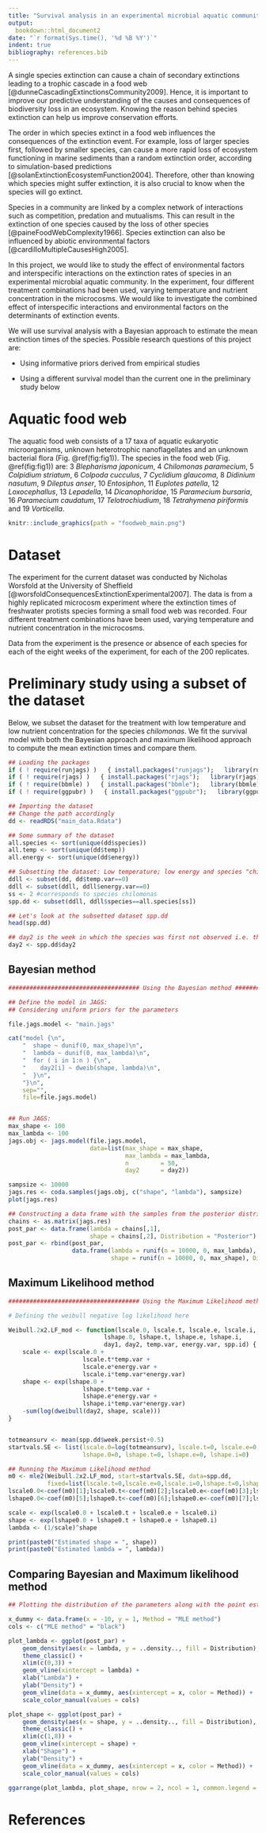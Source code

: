 ```yaml
---
title: "Survival analysis in an experimental microbial aquatic community"
output: 
  bookdown::html_document2
date: "`r format(Sys.time(), '%d %B %Y')`"
indent: true
bibliography: references.bib
---
```


<!-- ## Why study extinction of species? -->

A single species extinction can cause a chain of secondary extinctions leading to a trophic cascade in a food web [@dunneCascadingExtinctionsCommunity2009]. Hence, it is important to improve our predictive understanding of the causes and consequences of biodiversity loss in an ecosystem. Knowing the reason behind species extinction can help us improve conservation efforts. 

<!-- ## Why do we need to know when species will extinct? -->

The order in which species extinct in a food web influences the consequences of the extinction event. For example, loss of larger species first, followed by smaller species, can cause a more rapid loss of ecosystem functioning in marine sediments than a random extinction order, according to simulation-based predictions [@solanExtinctionEcosystemFunction2004]. Therefore, other than knowing which species might suffer extinction, it is also crucial to know when the species will go extinct.

<!-- ## What factors influence species extinction? -->

Species in a community are linked by a complex network of interactions such as competition, predation and mutualisms. This can result in the extinction of one species caused by the loss of other species [@paineFoodWebComplexity1966]. Species extinction can also be influenced by abiotic environmental factors [@cardilloMultipleCausesHigh2005].

<!-- ## What we propose to do in our study? -->

In this project, we would like to study the effect of environmental factors and interspecific interactions on the extinction rates of species in an experimental microbial aquatic community. In the experiment, four different treatment combinations had been used, varying temperature and nutrient concentration in the microcosms. We would like to investigate the combined effect of interspecific interactions and environmental factors on the determinants of extinction events.

<!-- ## What are the possible research questions of the project? -->

We will use survival analysis with a Bayesian approach to estimate the mean extinction times of the species. Possible research questions of this project are:

* Using informative priors derived from empirical studies 

* Using a different survival model than the current one in the preliminary study below


# Aquatic food web 

The aquatic food web consists of a 17 taxa of aquatic eukaryotic microorganisms, unknown heterotrophic nanoflagellates and an unknown bacterial flora (Fig. \@ref(fig:fig1)). The species in the food web (Fig. \@ref(fig:fig1)) are: 3 *Blepharisma japonicum*, 4 *Chilomonas paramecium*, 5 *Colpidium striatum*, 6 *Colpoda cucculus*, 7 *Cyclidium glaucoma*, 8 *Didinium nasutum*, 9 *Dileptus anser*, 10 *Entosiphon*, 11 *Euplotes patella*, 12 *Loxocephallus*, 13 *Lepadella*, 14 *Dicanophoridae*, 15 *Paramecium bursaria*, 16 *Paramecium caudatum*, 17 *Telotrochiudium*, 18 *Tetrahymena piriformis* and 19 *Vorticella*.

```r

knitr::include_graphics(path = "foodweb_main.png")
```


# Dataset

The experiment for the current dataset was conducted by Nicholas Worsfold at the University of Sheffield [@worsfoldConsequencesExtinctionExperimental2007].
The data is from a highly replicated microcosm experiment where the extinction times of freshwater protists species forming a small food web was recorded. Four different treatment combinations have been used, varying temperature and nutrient concentration in the microcosms. 

Data from the experiment is the presence or absence of each species for each of the eight weeks of the experiment, for each of the 200 replicates.

# Preliminary study using a subset of the dataset

Below, we subset the dataset for the treatment with low temperature and low nutrient concentration for the species *chilomonas*. We fit the survival model with both the Bayesian approach and maximum likelihood approach to compute the mean extinction times and compare them.

```r

## Loading the packages
if ( ! require(runjags) )   { install.packages("runjags");   library(runjags) }
if ( ! require(rjags) )   { install.packages("rjags");   library(rjags) }
if ( ! require(bbmle) )   { install.packages("bbmle");   library(bbmle) }
if ( ! require(ggpubr) )   { install.packages("ggpubr");   library(ggpubr) }

## Importing the dataset
## Change the path accordingly
dd <- readRDS("main_data.Rdata")

## Some summary of the dataset
all.species <- sort(unique(dd$species))
all.temp <- sort(unique(dd$temp))
all.energy <- sort(unique(dd$energy))

## Subsetting the dataset: Low temperature; low energy and species "chilomonas"
ddll <- subset(dd, dd$temp.var==0)
ddll <- subset(ddll, ddll$energy.var==0)
ss <- 2 #corresponds to species chilomonas
spp.dd <- subset(ddll, ddll$species==all.species[ss])

## Let's look at the subsetted dataset spp.dd
head(spp.dd)

## day2 is the week in which the species was first not observed i.e. the species extinct by that week
day2 <- spp.dd$day2

```

## Bayesian method

```r
##################################### Using the Bayesian method #####################################

## Define the model in JAGS:
## Considering uniform priors for the parameters

file.jags.model <- "main.jags"

cat("model {\n",
    "  shape ~ dunif(0, max_shape)\n",
    "  lambda ~ dunif(0, max_lambda)\n",
    "  for ( i in 1:n ) {\n",
    "    day2[i] ~ dweib(shape, lambda)\n",
    "  }\n",
    "}\n",
    sep="",
    file=file.jags.model)


## Run JAGS:
max_shape <- 100
max_lambda <- 100
jags.obj <- jags.model(file.jags.model,
                       data=list(max_shape = max_shape,
                                 max_lambda = max_lambda,
                                 n         = 50,
                                 day2      = day2))

sampsize <- 10000
jags.res <- coda.samples(jags.obj, c("shape", "lambda"), sampsize)
plot(jags.res)

## Constructing a data frame with the samples from the posterior distributions
chains <- as.matrix(jags.res)
post_par <- data.frame(lambda = chains[,1],
                       shape = chains[,2], Distribution = "Posterior")
post_par <- rbind(post_par,
                  data.frame(lambda = runif(n = 10000, 0, max_lambda),
                             shape = runif(n = 10000, 0, max_shape), Distribution = "Prior"))


```

## Maximum Likelihood method

```r
##################################### Using the Maximum Likelihood method #####################################

# Defining the weibull negative log likelihood here

Weibull.2x2.LF_mod <- function(lscale.0, lscale.t, lscale.e, lscale.i,
                           lshape.0, lshape.t, lshape.e, lshape.i,
                           day1, day2, temp.var, energy.var, spp.id) {
    scale <- exp(lscale.0 +
                     lscale.t*temp.var +
                     lscale.e*energy.var +
                     lscale.i*temp.var*energy.var)
    shape <- exp(lshape.0 +
                     lshape.t*temp.var +
                     lshape.e*energy.var +
                     lshape.i*temp.var*energy.var)
    -sum(log(dweibull(day2, shape, scale)))
}


totmeansurv <- mean(spp.dd$week.persist+0.5)
startvals.SE <- list(lscale.0=log(totmeansurv), lscale.t=0, lscale.e=0, lscale.i=0,
                     lshape.0=0, lshape.t=0, lshape.e=0, lshape.i=0)

## Running the Maximum Likelihood method
m0 <- mle2(Weibull.2x2.LF_mod, start=startvals.SE, data=spp.dd,
           fixed=list(lscale.t=0,lscale.e=0,lscale.i=0,lshape.t=0,lshape.e=0,lshape.i=0))
lscale0.0<-coef(m0)[1];lscale0.t<-coef(m0)[2];lscale0.e<-coef(m0)[3];lscale0.i<-coef(m0)[4]
lshape0.0<-coef(m0)[5];lshape0.t<-coef(m0)[6];lshape0.e<-coef(m0)[7];lshape0.i<-coef(m0)[8]

scale <- exp(lscale0.0 + lscale0.t + lscale0.e + lscale0.i)
shape <- exp(lshape0.0 + lshape0.t + lshape0.e + lshape0.i)
lambda <- (1/scale)^shape

print(paste0("Estimated shape = ", shape))
print(paste0("Estimated lambda = ", lambda))
```


## Comparing Bayesian and Maximum likelihood method
```r
## Plotting the distribution of the parameters along with the point estimates from the MLE method

x_dummy <- data.frame(x = -10, y = 1, Method = "MLE method")
cols <- c("MLE method" = "black")

plot_lambda <- ggplot(post_par) +
    geom_density(aes(x = lambda, y = ..density.., fill = Distribution), alpha = 0.5) +
    theme_classic() +
    xlim(c(0,3)) +
    geom_vline(xintercept = lambda) +
    xlab("Lambda") +
    ylab("Density") +
    geom_vline(data = x_dummy, aes(xintercept = x, color = Method)) +
    scale_color_manual(values = cols)

plot_shape <- ggplot(post_par) +
    geom_density(aes(x = shape, y = ..density.., fill = Distribution), alpha = 0.5) +
    theme_classic() +
    xlim(c(1,8)) +
    geom_vline(xintercept = shape) +
    xlab("Shape") +
    ylab("Density") +
    geom_vline(data = x_dummy, aes(xintercept = x, color = Method)) +
    scale_color_manual(values = cols)

ggarrange(plot_lambda, plot_shape, nrow = 2, ncol = 1, common.legend = TRUE, legend = "bottom")
```


# References